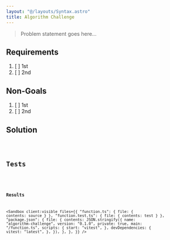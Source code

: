 ```yaml
---
layout: "@/layouts/Syntax.astro"
title: Algorithm Challenge
---
```




> Problem statement goes here...

## Requirements

1. [ ] 1st
1. [ ] 2nd

## Non-Goals

1. [ ] 1st
1. [ ] 2nd

## Solution

<Code lang="typescript" code={source} />

## Tests

<Code lang="typescript" code={test} />

### Results

<Sandbox
  client:visible
  files={{
    "function.ts": { file: { contents: source } },
    "function.test.ts": { file: { contents: test } },
    "package.json": {
      file: {
        contents: JSON.stringify({
          name: "algorithm-challenge",
          version: "0.1.0",
          private: true,
          main: "/function.ts",
          scripts: {
            start: "vitest",
          },
          devDependencies: {
            vitest: "latest",
          },
        }),
      },
    },
  }}
/>
